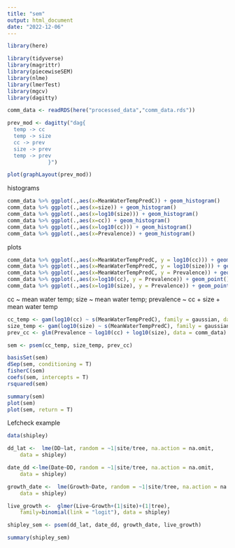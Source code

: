 ```yaml
---
title: "sem"
output: html_document
date: "2022-12-06"
---
```


```r
library(here)

library(tidyverse)
library(magrittr)
library(piecewiseSEM)
library(nlme)
library(lmerTest)
library(mgcv)
library(dagitty)

comm_data <- readRDS(here("processed_data","comm_data.rds"))
```


```r
prev_mod <- dagitty("dag{
  temp -> cc
  temp -> size
  cc -> prev
  size -> prev
  temp -> prev
             }")

plot(graphLayout(prev_mod))

```

histograms
```r
comm_data %>% ggplot(.,aes(x=MeanWaterTempPredC)) + geom_histogram()
comm_data %>% ggplot(.,aes(x=size)) + geom_histogram()
comm_data %>% ggplot(.,aes(x=log10(size))) + geom_histogram()
comm_data %>% ggplot(.,aes(x=cc)) + geom_histogram()
comm_data %>% ggplot(.,aes(x=log10(cc))) + geom_histogram()
comm_data %>% ggplot(.,aes(x=Prevalence)) + geom_histogram()
```
plots
```r
comm_data %>% ggplot(.,aes(x=MeanWaterTempPredC, y = log10(cc))) + geom_point() + geom_smooth(method = "lm")
comm_data %>% ggplot(.,aes(x=MeanWaterTempPredC, y = log10(size))) + geom_point() + geom_smooth(method = "lm")
comm_data %>% ggplot(.,aes(x=MeanWaterTempPredC, y = Prevalence)) + geom_point() + geom_smooth(method = "lm")
comm_data %>% ggplot(.,aes(x=log10(cc), y = Prevalence)) + geom_point() + geom_smooth(method = "lm")
comm_data %>% ggplot(.,aes(x=log10(size), y = Prevalence)) + geom_point() + geom_smooth(method = "lm")
```




cc ~ mean water temp; size ~ mean water temp; prevalence ~ cc + size + mean water temp
```r
cc_temp <- gam(log10(cc) ~ s(MeanWaterTempPredC), family = gaussian, data = comm_data)
size_temp <- gam(log10(size) ~ s(MeanWaterTempPredC), family = gaussian, data = comm_data)
prev_cc <- glm(Prevalence ~ log10(cc) + log10(size), data = comm_data)

sem <- psem(cc_temp, size_temp, prev_cc)
```


```r
basisSet(sem)
dSep(sem, conditioning = T)
fisherC(sem)
coefs(sem, intercepts = T)
rsquared(sem)
```


```r
summary(sem)
plot(sem)
plot(sem, return = T)
```

Lefcheck example

```r
data(shipley)
```

```r
dd_lat <-  lme(DD~lat, random = ~1|site/tree, na.action = na.omit, 
    data = shipley)

date_dd <-lme(Date~DD, random = ~1|site/tree, na.action = na.omit, 
    data = shipley)

growth_date <-  lme(Growth~Date, random = ~1|site/tree, na.action = na.omit, 
    data = shipley)

live_growth <-  glmer(Live~Growth+(1|site)+(1|tree), 
    family=binomial(link = "logit"), data = shipley)
```

```r
shipley_sem <- psem(dd_lat, date_dd, growth_date, live_growth)
```

```r
summary(shipley_sem)
```

